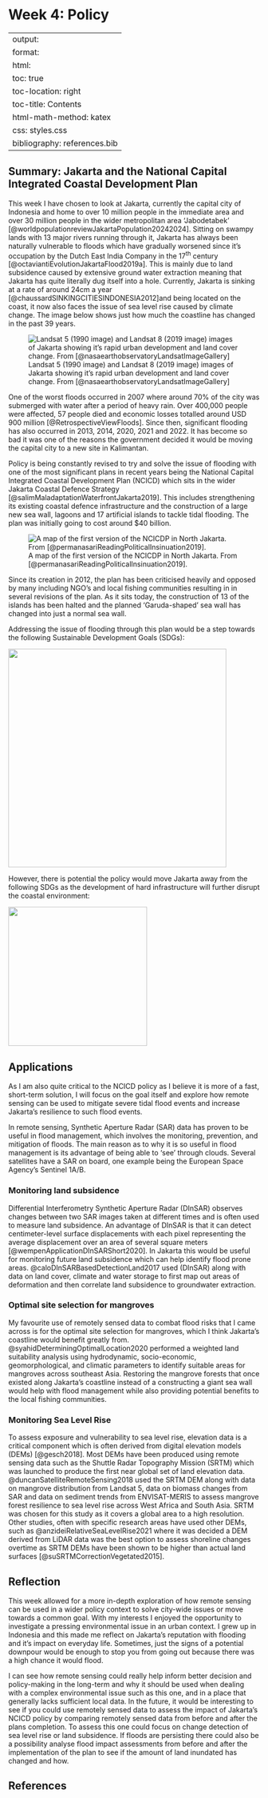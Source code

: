 # Week 4: Policy {.unnumbered}

---
output:
  format:
  html:
toc: true
toc-location: right
toc-title: Contents
html-math-method: katex
css: styles.css
bibliography: references.bib
---

## Summary: Jakarta and the National Capital Integrated Coastal Development Plan

This week I have chosen to look at Jakarta, currently the capital city of Indonesia and home to over 10 million people in the immediate area and over 30 million people in the wider metropolitan area 'Jabodetabek' [@worldpopulationreviewJakartaPopulation20242024]. Sitting on swampy lands with 13 major rivers running through it, Jakarta has always been naturally vulnerable to floods which have gradually worsened since it's occupation by the Dutch East India Company in the 17^th^ century [@octaviantiEvolutionJakartaFlood2019a]. This is mainly due to land subsidence caused by extensive ground water extraction meaning that Jakarta has quite literally dug itself into a hole. Currently, Jakarta is sinking at a rate of around 24cm a year [@chaussardSINKINGCITIESINDONESIA2012]and being located on the coast, it now also faces the issue of sea level rise caused by climate change. The image below shows just how much the coastline has changed in the past 39 years.

![Landsat 5 (1990 image) and Landsat 8 (2019 image) images of Jakarta showing it's rapid urban development and land cover change. From [@nasaearthobservatoryLandsatImageGallery]](jakarta_landcover.png){fig-align="center"}

One of the worst floods occurred in 2007 where around 70% of the city was submerged with water after a period of heavy rain. Over 400,000 people were affected, 57 people died and economic losses totalled around USD 900 million [@RetrospectiveViewFloods]. Since then, significant flooding has also occurred in 2013, 2014, 2020, 2021 and 2022. It has become so bad it was one of the reasons the government decided it would be moving the capital city to a new site in Kalimantan.

Policy is being constantly revised to try and solve the issue of flooding with one of the most significant plans in recent years being the National Capital Integrated Coastal Development Plan (NCICD) which sits in the wider Jakarta Coastal Defence Strategy [@salimMaladaptationWaterfrontJakarta2019]. This includes strengthening its existing coastal defence infrastructure and the construction of a large new sea wall, lagoons and 17 artificial islands to tackle tidal flooding. The plan was initially going to cost around \$40 billion.

![A map of the first version of the NCICDP in North Jakarta. From [@permanasariReadingPoliticalInsinuation2019].](garuda_island.png){fig-align="center"}

Since its creation in 2012, the plan has been criticised heavily and opposed by many including NGO's and local fishing communities resulting in in several revisions of the plan. As it sits today, the construction of 13 of the islands has been halted and the planned 'Garuda-shaped' sea wall has changed into just a normal sea wall.

Addressing the issue of flooding through this plan would be a step towards the following Sustainable Development Goals (SDGs):

![](Screenshot%202024-02-01%20093141.png){fig-align="center" width="437"}

However, there is potential the policy would move Jakarta away from the following SDGs as the development of hard infrastructure will further disrupt the coastal environment:

![](Screenshot%202024-02-01%20093418.png){fig-align="center" width="278"}

## Applications

As I am also quite critical to the NCICD policy as I believe it is more of a fast, short-term solution, I will focus on the goal itself and explore how remote sensing can be used to mitigate severe tidal flood events and increase Jakarta's resilience to such flood events.

In remote sensing, Synthetic Aperture Radar (SAR) data has proven to be useful in flood management, which involves the monitoring, prevention, and mitigation of floods. The main reason as to why it is so useful in flood management is its advantage of being able to 'see' through clouds. Several satellites have a SAR on board, one example being the European Space Agency's Sentinel 1A/B.

### **Monitoring land subsidence**

Differential Interferometry Synthetic Aperture Radar (DInSAR) observes changes between two SAR images taken at different times and is often used to measure land subsidence. An advantage of DInSAR is that it can detect centimeter-level surface displacements with each pixel representing the average displacement over an area of several square meters [@wempenApplicationDInSARShort2020]. In Jakarta this would be useful for monitoring future land subsidence which can help identify flood prone areas. @caloDInSARBasedDetectionLand2017 used (DInSAR) along with data on land cover, climate and water storage to first map out areas of deformation and then correlate land subsidence to groundwater extraction.

### **Optimal site selection for mangroves**

My favourite use of remotely sensed data to combat flood risks that I came across is for the optimal site selection for mangroves, which I think Jakarta's coastline would benefit greatly from. @syahidDeterminingOptimalLocation2020 performed a weighted land suitability analysis using hydrodynamic, socio-economic, geomorphological, and climatic parameters to identify suitable areas for mangroves across southeast Asia. Restoring the mangrove forests that once existed along Jakarta's coastline instead of a constructing a giant sea wall would help with flood management while also providing potential benefits to the local fishing communities.

### Monitoring Sea Level Rise

To assess exposure and vulnerability to sea level rise, elevation data is a critical component which is often derived from digital elevation models (DEMs) [@gesch2018]. Most DEMs have been produced using remote sensing data such as the Shuttle Radar Topography Mission (SRTM) which was launched to produce the first near global set of land elevation data. @duncanSatelliteRemoteSensing2018 used the SRTM DEM along with data on mangrove distribution from Landsat 5, data on biomass changes from SAR and data on sediment trends from ENVISAT-MERIS to assess mangrove forest resilience to sea level rise across West Africa and South Asia. SRTM was chosen for this study as it covers a global area to a high resolution. Other studies, often with specific research areas have used other DEMs, such as @anzideiRelativeSeaLevelRise2021 where it was decided a DEM derived from LiDAR data was the best option to assess shoreline changes overtime as SRTM DEMs have been shown to be higher than actual land surfaces [@suSRTMCorrectionVegetated2015].

## Reflection

This week allowed for a more in-depth exploration of how remote sensing can be used in a wider policy context to solve city-wide issues or move towards a common goal. With my interests I enjoyed the opportunity to investigate a pressing environmental issue in an urban context. I grew up in Indonesia and this made me reflect on Jakarta's reputation with flooding and it's impact on everyday life. Sometimes, just the signs of a potential downpour would be enough to stop you from going out because there was a high chance it would flood.

I can see how remote sensing could really help inform better decision and policy-making in the long-term and why it should be used when dealing with a complex environmental issue such as this one, and in a place that generally lacks sufficient local data. In the future, it would be interesting to see if you could use remotely sensed data to assess the impact of Jakarta's NCICD policy by comparing remotely sensed data from before and after the plans completion. To assess this one could focus on change detection of sea level rise or land subsidence. If floods are persisting there could also be a possibility analyse flood impact assessments from before and after the implementation of the plan to see if the amount of land inundated has changed and how.

## References
